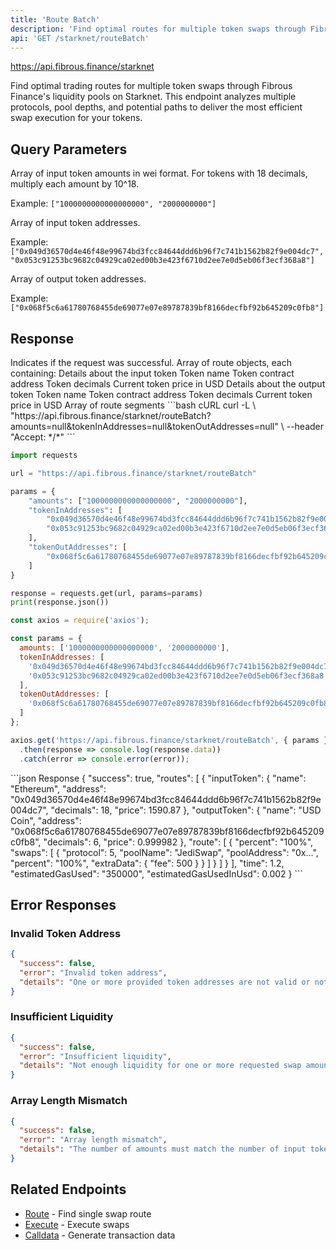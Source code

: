 ```yaml
---
title: 'Route Batch'
description: 'Find optimal routes for multiple token swaps through Fibrous Finance on Starknet'
api: 'GET /starknet/routeBatch'
---
```


https://api.fibrous.finance/starknet

Find optimal trading routes for multiple token swaps through Fibrous Finance's liquidity pools on Starknet. This endpoint analyzes multiple protocols, pool depths, and potential paths to deliver the most efficient swap execution for your tokens.

## Query Parameters

<ParamField query="amounts" type="array[string]" required>
  Array of input token amounts in wei format. For tokens with 18 decimals, multiply each amount by 10^18.
  
  Example: `["1000000000000000000", "2000000000"]`
</ParamField>

<ParamField query="tokenInAddresses" type="array[string]" required>
  Array of input token addresses.
  
  Example: `["0x049d36570d4e46f48e99674bd3fcc84644ddd6b96f7c741b1562b82f9e004dc7", "0x053c91253bc9682c04929ca02ed00b3e423f6710d2ee7e0d5eb06f3ecf368a8"]`
</ParamField>

<ParamField query="tokenOutAddresses" type="array[string]" required>
  Array of output token addresses.
  
  Example: `["0x068f5c6a61780768455de69077e07e89787839bf8166decfbf92b645209c0fb8"]`
</ParamField>

## Response

<ResponseField name="success" type="boolean">
  Indicates if the request was successful.
</ResponseField>

<ResponseField name="routes" type="array">
  Array of route objects, each containing:
  <Expandable>
    <ResponseField name="inputToken" type="object">
      Details about the input token
      <Expandable>
        <ResponseField name="name" type="string">Token name</ResponseField>
        <ResponseField name="address" type="string">Token contract address</ResponseField>
        <ResponseField name="decimals" type="number">Token decimals</ResponseField>
        <ResponseField name="price" type="number">Current token price in USD</ResponseField>
      </Expandable>
    </ResponseField>
    <ResponseField name="outputToken" type="object">
      Details about the output token
      <Expandable>
        <ResponseField name="name" type="string">Token name</ResponseField>
        <ResponseField name="address" type="string">Token contract address</ResponseField>
        <ResponseField name="decimals" type="number">Token decimals</ResponseField>
        <ResponseField name="price" type="number">Current token price in USD</ResponseField>
      </Expandable>
    </ResponseField>
    <ResponseField name="route" type="array">
      Array of route segments
    </ResponseField>
  </Expandable>
</ResponseField>

<RequestExample>
```bash cURL
curl -L \
  "https://api.fibrous.finance/starknet/routeBatch?amounts=null&tokenInAddresses=null&tokenOutAddresses=null" \
  --header "Accept: */*"
```

```python Python
import requests

url = "https://api.fibrous.finance/starknet/routeBatch"

params = {
    "amounts": ["1000000000000000000", "2000000000"],
    "tokenInAddresses": [
        "0x049d36570d4e46f48e99674bd3fcc84644ddd6b96f7c741b1562b82f9e004dc7",
        "0x053c91253bc9682c04929ca02ed00b3e423f6710d2ee7e0d5eb06f3ecf368a8"
    ],
    "tokenOutAddresses": [
        "0x068f5c6a61780768455de69077e07e89787839bf8166decfbf92b645209c0fb8"
    ]
}

response = requests.get(url, params=params)
print(response.json())
```

```javascript JavaScript
const axios = require('axios');

const params = {
  amounts: ['1000000000000000000', '2000000000'],
  tokenInAddresses: [
    '0x049d36570d4e46f48e99674bd3fcc84644ddd6b96f7c741b1562b82f9e004dc7',
    '0x053c91253bc9682c04929ca02ed00b3e423f6710d2ee7e0d5eb06f3ecf368a8'
  ],
  tokenOutAddresses: [
    '0x068f5c6a61780768455de69077e07e89787839bf8166decfbf92b645209c0fb8'
  ]
};

axios.get('https://api.fibrous.finance/starknet/routeBatch', { params })
  .then(response => console.log(response.data))
  .catch(error => console.error(error));
```
</RequestExample>

<ResponseExample>
```json Response
{
  "success": true,
  "routes": [
    {
      "inputToken": {
        "name": "Ethereum",
        "address": "0x049d36570d4e46f48e99674bd3fcc84644ddd6b96f7c741b1562b82f9e004dc7",
        "decimals": 18,
        "price": 1590.87
      },
      "outputToken": {
        "name": "USD Coin",
        "address": "0x068f5c6a61780768455de69077e07e89787839bf8166decfbf92b645209c0fb8",
        "decimals": 6,
        "price": 0.999982
      },
      "route": [
        {
          "percent": "100%",
          "swaps": [
            {
              "protocol": 5,
              "poolName": "JediSwap",
              "poolAddress": "0x...",
              "percent": "100%",
              "extraData": {
                "fee": 500
              }
            }
          ]
        }
      ]
    }
  ],
  "time": 1.2,
  "estimatedGasUsed": "350000",
  "estimatedGasUsedInUsd": 0.002
}
```
</ResponseExample>

## Error Responses

### Invalid Token Address

```json
{
  "success": false,
  "error": "Invalid token address",
  "details": "One or more provided token addresses are not valid or not supported"
}
```

### Insufficient Liquidity

```json
{
  "success": false,
  "error": "Insufficient liquidity",
  "details": "Not enough liquidity for one or more requested swap amounts"
}
```

### Array Length Mismatch

```json
{
  "success": false,
  "error": "Array length mismatch",
  "details": "The number of amounts must match the number of input token addresses"
}
```

## Related Endpoints

- [Route](/api-reference/starknet/endpoint/route) - Find single swap route
- [Execute](/api-reference/starknet/endpoint/execute) - Execute swaps
- [Calldata](/api-reference/starknet/endpoint/calldata) - Generate transaction data
